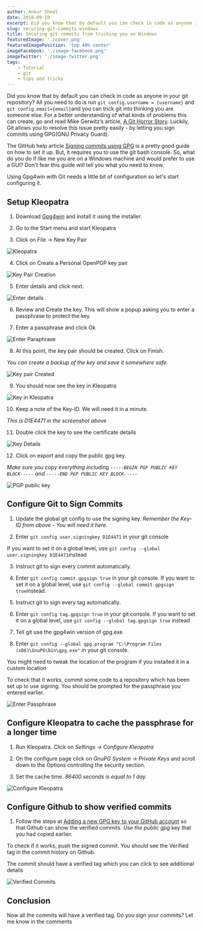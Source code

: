 ```yaml
---
author: Ankur Sheel
date: 2018-09-10
excerpt: Did you know that by default you can check in code as anyone in your git repository? This article shows you how to prevent this problem by using a GUI.
slug: securing-git-commits-windows
title: Securing git commits from tricking you on Windows
featuredImage: './cover.png'
featuredImagePosition: 'top 40% center'
imageFacebook: './image-facebook.png'
imageTwitter: './image-twitter.png'
tags:
    - Tutorial
    - git
    - tips and tricks
---
```


Did you know that by default you can check in code as anyone in your git repository? All you need to do is run `git config.username = {username}` and `git config.email={email}`and you can trick git into thinking you are someone else. For a better understanding of what kinds of problems this can create, go and read Mike Gerwitz’s article, [A Git Horror Story](https://mikegerwitz.com/papers/git-horror-story). Luckily, Git allows you to resolve this issue pretty easily - by letting you sign commits using GPG(GNU Privacy Guard).

The GitHub help article [Signing commits using GPG](https://help.github.com/articles/signing-commits-using-gpg/) is a pretty good guide on how to set it up. But, it requires you to use the git bash console. So, what do you do if like me you are on a Windows machine and would prefer to use a GUI? Don't fear this guide will tell you what you need to know.

Using Gpg4win with Git needs a little bit of configuration so let's start configuring it.

## Setup Kleopatra

1. Download [Gpg4win](https://www.gpg4win.org/) and install it using the installer.

2. Go to the Start menu and start Kleopatra

3. Click on File -> New Key Pair

![Kleopatra](./images/secure_git_commits_2.png)

4. Click on Create a Personal OpenPGP key pair

![Key Pair Creation](./images/secure_git_commits_3.png)

5. Enter details and click next.

![Enter details](./images/secure_git_commits_4.png)

6. Review and Create the key. This will show a popup asking you to enter a passphrase to protect the key.

7. Enter a passphrase and click Ok

![Enter Paraphrase](./images/secure_git_commits_5.png)

8. At this point, the key pair should be created. Click on Finish.

_You can create a backup of the key and save it somewhere safe._

![Key pair Created](./images/secure_git_commits_6.png)

9. You should now see the key in Kleopatra

![Key in Kleopatra](./images/secure_git_commits_7.png)

10. Keep a note of the Key-ID. We will need it in a minute.

_This is D1E4471 in the screenshot above_

11. Double click the key to see the certificate details

![Key Details](./images/secure_git_commits_8.png)

12. Click on export and copy the public gpg key.

_Make sure you copy everything including `-----BEGIN PGP PUBLIC KEY BLOCK-----` and `-----END PGP PUBLIC KEY BLOCK-----`_

![PGP public key](./images/secure_git_commits_9.png)

## Configure Git to Sign Commits

1. Update the global git config to use the signing key.
   _Remember the Key-ID from above - You will need it here._

2. Enter `git config user.signingkey D1E4471` in your git console

If you want to set it on a global level, use `git config --global user.signingkey D1E4471`instead

3. Instruct git to sign every commit automatically.

4. Enter `git config commit.gpgsign true` in your git console. If you want to set it on a global level, use `git config --global commit.gpgsign true`instead.

5. Instruct git to sign every tag automatically.

6. Enter `git config tag.gpgsign true` in your git console. If you want to set it on a global level, use `git config --global tag.gpgsign true` instead

7. Tell git use the gpg4win version of gpg.exe

8. Enter `git config --global gpg.program "C:\Program Files (x86)\GnuPG\bin\gpg.exe"` in your git console.

You might need to tweak the location of the program if you installed it in a custom location

To check that it works, commit some code to a repository which has been set up to use signing. You should be prompted for the passphrase you entered earlier.

![Enter Passphrase](./images/secure_git_commits_10.png)

## Configure Kleopatra to cache the passphrase for a longer time

1. Run Kleopatra. Click on _Settings -> Configure Kleopatra_

2. On the configure page click on _GnuPG System -> Private Keys_ and scroll down to the Options controlling the security section.

3. Set the cache time. _86400 seconds is equal to 1 day._

![Configure Kleopatra](./images/secure_git_commits_11.png)

## Configure Github to show verified commits

1. Follow the steps at [Adding a new GPG key to your GitHub account](https://help.github.com/articles/adding-a-new-gpg-key-to-your-github-account/) so that Github can show the verified commits.
   _Use the public gpg_ key that you had copied earlier.

To check if it works, push the signed commit. You should see the Verified tag in the commit history on Github.

The commit should have a verified tag which you can click to see additional details

![Verified Commits](./images/secure_git_commits_1.png)

## Conclusion

Now all the commits will have a verified tag. Do you sign your commits? Let me know in the comments
